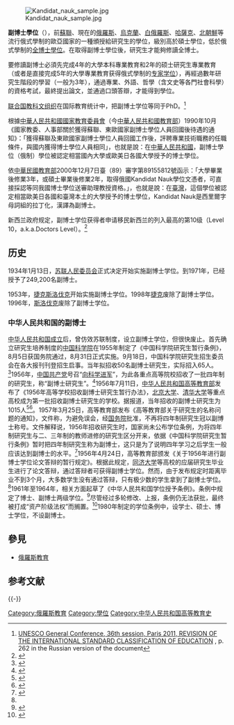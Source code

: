 {{About|俄式學制中的副博士|亦被翻譯為副博士的另一種學位|研究碩士}}
[[File:Kandidat_nauk_sample.jpg|right]]

'''副博士學位'''（{{lang-ru|Кандидат наук}}），前[[蘇聯|蘇聯]]、現在的[[俄羅斯|俄羅斯]]、[[烏克蘭|烏克蘭]]、[[白俄羅斯|白俄羅斯]]、[[哈萨克斯坦|哈薩克]]、[[朝鲜民主主义人民共和国|北朝鮮]]等流行俄式學制的歐亞國家的一種頒授給研究生的學位，級別高於碩士學位，低於俄式學制的[[全博士學位|全博士學位]]。在取得副博士學位後，研究生才能夠修讀全博士。

要修讀副博士必須先完成4年的大學本科專業教育和2年的硕士研究生專業教育（或者是直接完成5年的大學專業教育获得俄式學制的[[专家学位|专家学位]]），再經過數年研究生階段的學習（一般为3年），通過專業、外語、哲學（含文史等各門社會科學）的資格考試，最終提出論文，並通過口頭答辯，才能得到學位。

[[联合国教育、科学及文化组织|联合国教科文组织]]在国际教育统计中，把副博士学位等同于PhD。<ref>[http://www.unesco.org/ulis/cgi-bin/ulis.pl?catno=211619&set=4F3F2872_2_352&database=gctd&gp=0&lin=1&ll=1 UNESCO General Conference, 36th session, Paris 2011, REVISION OF THE INTERNATIONAL STANDARD CLASSIFICATION OF EDUCATION] {{Wayback|url=http://www.unesco.org/ulis/cgi-bin/ulis.pl?catno=211619&set=4F3F2872_2_352&database=gctd&gp=0&lin=1&ll=1 |date=20160210050348 }}, p. 262 in the Russian version of the document</ref>

根據[[中华人民共和国教育部|中華人民共和國國家教育委員會]]（今[[中華人民共和國教育部|中華人民共和國教育部]]）1990年10月《國家教委、人事部關於獲得蘇聯、東歐國家副博士學位人員回國後待遇的通知》：「獲得蘇聯及東歐國家副博士學位人員回國工作後，評聘專業技術職務的任職條件，與國内獲得博士學位人員相同」，也就是說：在[[中華人民共和國|中華人民共和國]]，副博士學位（俄制）學位被認定相當國內大學或歐美日各國大學授予的博士學位。

依[[中華民國教育部|中華民國教育部]]2000年12月7日臺（89）審字第89155812號函示：「大學畢業後修業3年，或碩士畢業後修業2年，取得俄國Kandidat Nauk學位文憑者，可直接採認等同我國博士學位送審助理教授資格。」，也就是說：在[[臺灣|臺灣]]，這個學位被認定相當歐美日各國和臺灣本土的大學授予的博士學位，Kandidat Nauk是西里爾字母詞組的拉丁化，漢譯為副博士。

新西兰政府规定，副博士学位获得者申请移民新西兰的列入最高的第10级（Level 10，a.k.a.Doctors Level）。<ref name="NZ">{{Cite web|title=Russia (to 27/06/2016)|url=https://www.immigration.govt.nz/opsmanual/41487.htm|accessdate=2019-10-03|work=www.immigration.govt.nz|archive-date=2020-02-01|archive-url=https://web.archive.org/web/20200201214538/https://www.immigration.govt.nz/opsmanual/41487.htm|dead-url=no}}</ref>

==历史==
1934年1月13日，[[苏联人民委员会|苏联人民委员会]]正式决定开始实施副博士学位。到1971年，已经授予了249,200名副博士。

1953年，[[捷克斯洛伐克|捷克斯洛伐克]]开始实施副博士学位。1998年[[捷克|捷克]]废除了副博士学位。1996年，[[斯洛伐克|斯洛伐克]]废除了副博士学位。
=== 中华人民共和国的副博士 ===
[[中华人民共和国开国大典|中华人民共和国成立]]后，曾仿效苏联制度，设立副博士学位，但很快废止。首先确立研究生培养制度的[[中国科学院|中国科学院]]在1955年制定了《中国科学院研究生暂行条例》，8月5日获国务院通过，8月31日正式实施。9月18日，中国科学院研究生招生委员会在各大报刊刊登招生启事。当年拟招收50名副博士研究生，实际招入65人。<ref name="PLi">{{cite journal|author1=李鹏|title=中国副博士研究生培养制度的历史考察|journal=当代中国史研究|date=2013|volume=20|issue=3|page=36}}</ref>1956年，[[中国共产党|中国共产党]]号召“[[向科学进军|向科学进军]]”，为此各重点高等院校招收了一批四年制的研究生，称“副博士研究生”。<ref>{{cite book|editor=何东昌|title=中华人民共和国教育史 上|date=2007-04|publisher=海南出版社|location=海口|isbn=978-7-5443-1947-8|page=148}}</ref>1956年7月11日，[[中华人民共和国高等教育部|中华人民共和国高等教育部]]发布了《1956年高等学校招收副博士研究生暂行办法》，[[北京大学|北京大学]]、[[清华大学|清华大学]]等重点高校成为第一批招收副博士研究生的学校。据报道，当年招收的副博士研究生为1015人<ref>{{cite book|title=当代汉语新词词典|date=2004-04|publisher=中国大百科全书出版社|location=北京|isbn=7-5000-7024-1|page=237}}</ref><ref>{{cite news|title=全国高等学校今年将第一次招收副博士研究生1015名|work=解放日报|date=1956-07-20}}</ref>。1957年3月25日，高等教育部发布《高等教育部关于研究生的名称问题的通知》，文件称，为避免误会，经[[中华人民共和国国务院|国务院]]批准，不再将四年制研究生冠以副博士称号。文件解释说，1956年招收研究生时，国家尚未公布学位条例，为将四年制研究生与二、三年制的教师进修的研究生区分开来，依据《中国科学院研究生暂行条例》暂时把四年制研究生称为副博士，这只是为了说明四年学习之后学生一般应该达到副博士的水平。<ref>{{cite book|editor=何东昌|title=中华人民共和国重要教育文献|date=1998-09|publisher=海南出版社|location=海口|isbn=7-80617-980-1|page=742}}</ref>1956年4月24日，高等教育部颁发《关于1956年进行副博士学位论文答辩的暂行规定》。根据此规定，[[同济大学|同济大学]]等高校的应届研究生毕业生进行了论文答辩，通过答辩者可获得副博士学位。然而，由于发布规定时距离毕业不到3个月，大多数学生没有通过答辩，只有极少数的学生拿到了副博士学位。<ref name="PLi"/>1961年至1964年，相关方面起草了《中华人民共和国学位授予条例》。条例中规定了博士、副博士两级学位。<ref>{{cite book|author1=李申申|title=中俄博士研究生教育比较|date=2014-10|publisher=人民出版社|location=北京|isbn=978-7-01-012672-2|page=26-27}}</ref>尽管经过多轮修改、上报，条例仍无法获批，最终被打成“资产阶级法权”而搁置。<ref>{{cite book|editor=廖其发|title=当代中国重大教育改革事件专题研究|date=2007-08|publisher=重庆出版社|location=重庆|isbn=7-5366-8381-2|page=745-746}}</ref>1980年制定的学位条例中，设学士、硕士、博士学位，不设副博士。
==參見==
*[[俄羅斯教育|俄羅斯教育]]
== 参考文献 ==
{{Reflist}}
{{-}}
{{学位}}
[[Category:俄羅斯教育|Category:俄羅斯教育]]
[[Category:學位|Category:學位]]
[[Category:中华人民共和国高等教育史|Category:中华人民共和国高等教育史]]